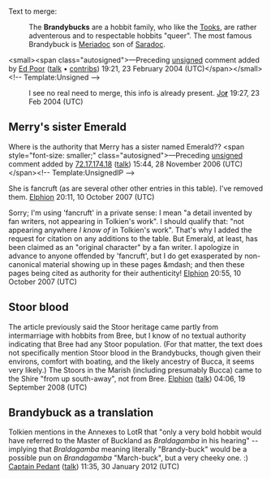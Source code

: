 <article id="484927" title=Talk:Brandybuck Clan>
	<talkpage id="484927" title="Talk:Brandybuck Clan">
{{ME-project|class=start|importance=high}}

Text to merge:

:The '''Brandybucks''' are a hobbit family, who like the [[Tooks]], are rather adventerous and to respectable hobbits &quot;queer&quot;. The most famous Brandybuck is [[Meriadoc]] son of [[ Saradoc]].
&lt;small&gt;&lt;span class=&quot;autosigned&quot;&gt;—Preceding [[Wikipedia:Signatures|unsigned]] comment added by [[User:Ed Poor|Ed Poor]] ([[User talk:Ed Poor|talk]] • [[Special:Contributions/Ed Poor|contribs]]) 19:21, 23 February 2004 (UTC)&lt;/span&gt;&lt;/small&gt;&lt;!-- Template:Unsigned --&gt;

:I see no real need to merge, this info is already present. [[User:Darkelf|Jo]][[User talk:Darkelf|'''r''']] 19:27, 23 Feb 2004 (UTC)

==Merry's sister Emerald==

Where is the authority that Merry has a sister named Emerald?? &lt;span style=&quot;font-size: smaller;&quot; class=&quot;autosigned&quot;&gt;—Preceding [[Wikipedia:Signatures|unsigned]] comment added by [[Special:Contributions/72.17.174.18|72.17.174.18]] ([[User talk:72.17.174.18|talk]]) 15:44, 28 November 2006 (UTC)&lt;/span&gt;&lt;!-- Template:UnsignedIP --&gt;

She is fancruft (as are several other other entries in this table).  I've removed them. [[User:Elphion|Elphion]] 20:11, 10 October 2007 (UTC)

Sorry; I'm using 'fancruft' in a private sense:  I mean &quot;a detail invented by fan writers, not appearing in Tolkien's work&quot;.  I should qualify that:  &quot;not appearing anywhere ''I know of'' in Tolkien's work&quot;.  That's why I added the request for citation on any additions to the table.  But Emerald, at least, has been claimed as an &quot;original character&quot; by a fan writer.  I apologize in advance to anyone offended by 'fancruft', but I do get exasperated by non-canonical material showing up in these pages &amp;mdash; and then these pages being cited as authority for their authenticity! [[User:Elphion|Elphion]] 20:55, 10 October 2007 (UTC)

== Stoor blood ==

The article previously said the Stoor heritage came partly from intermarriage with hobbits from Bree, but I know of no textual authority indicating that Bree had any Stoor population.  (For that matter, the text does not specifically mention Stoor blood in the Brandybucks, though given their environs, comfort with boating, and the likely ancestry of Bucca, it seems very likely.)  The Stoors in the Marish (including presumably Bucca) came to the Shire &quot;from up south-away&quot;, not from Bree.  [[User:Elphion|Elphion]] ([[User talk:Elphion|talk]]) 04:06, 19 September 2008 (UTC)

== Brandybuck as a translation ==

Tolkien mentions in the Annexes to LotR that &quot;only a very bold hobbit would have referred to the Master of Buckland as ''Braldagamba'' in his hearing&quot; -- implying that ''Braldagamba'' meaning literally &quot;Brandy-buck&quot; would be a possible pun on ''Brandagamba'' &quot;March-buck&quot;, but a very cheeky one. :) [[User:Captain Pedant|Captain Pedant]] ([[User talk:Captain Pedant|talk]]) 11:35, 30 January 2012 (UTC)
	</talkpage>
</article>